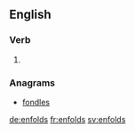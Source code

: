 ==English==

===Verb===
{{head|en}}

# {{en-third-person singular of|enfold}}

===Anagrams===
* [[fondles#English|fondles]]

[[de:enfolds]]
[[fr:enfolds]]
[[sv:enfolds]]
